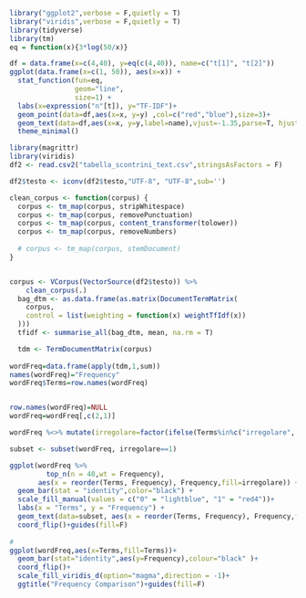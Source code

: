 ```r
library("ggplot2",verbose = F,quietly = T)
library("viridis",verbose = F,quietly = T)
library(tidyverse)
library(tm)
eq = function(x){3*log(50/x)}

df = data.frame(x=c(4,40), y=eq(c(4,40)), name=c("t[1]", "t[2]"))
ggplot(data.frame(x=c(1, 50)), aes(x=x)) + 
  stat_function(fun=eq, 
                geom="line",
                size=1) +
  labs(x=expression("n"[t]), y="TF-IDF")+
  geom_point(data=df,aes(x=x, y=y) ,col=c("red","blue"),size=3)+
  geom_text(data=df,aes(x=x, y=y,label=name),vjust=-1.35,parse=T, hjust=-.13)+
  theme_minimal()


```

```r
library(magrittr)
library(viridis)
df2 <- read.csv2("tabella_scontrini_text.csv",stringsAsFactors = F)

df2$testo <- iconv(df2$testo,"UTF-8", "UTF-8",sub='')

clean_corpus <- function(corpus) {
  corpus <- tm_map(corpus, stripWhitespace)
  corpus <- tm_map(corpus, removePunctuation)
  corpus <- tm_map(corpus, content_transformer(tolower))
  corpus <- tm_map(corpus, removeNumbers)
  
  # corpus <- tm_map(corpus, stemDocument)
}


corpus <- VCorpus(VectorSource(df2$testo)) %>%
    clean_corpus(.)
  bag_dtm <- as.data.frame(as.matrix(DocumentTermMatrix(
    corpus,
    control = list(weighting = function(x) weightTfIdf(x))
  )))
  tfidf <- summarise_all(bag_dtm, mean, na.rm = T)

  tdm <- TermDocumentMatrix(corpus)
  
wordFreq=data.frame(apply(tdm,1,sum))
names(wordFreq)="Frequency"
wordFreq$Terms=row.names(wordFreq)


row.names(wordFreq)=NULL
wordFreq=wordFreq[,c(2,1)]

wordFreq %<>% mutate(irregolare=factor(ifelse(Terms%in%c("irregolare", "allarme", "scollegato", "otturato"),yes = 1,no = 0)))

subset <- subset(wordFreq, irregolare==1)

ggplot(wordFreq %>%
         top_n(n = 40,wt = Frequency), 
       aes(x = reorder(Terms, Frequency), Frequency,fill=irregolare)) +
  geom_bar(stat = "identity",color="black") +
  scale_fill_manual(values = c("0" = "lightblue", "1" = "red4"))+
  labs(x = "Terms", y = "Frequency") +
  geom_text(data=subset, aes(x = reorder(Terms, Frequency), Frequency,fill=irregolare,label=Frequency), inherit.aes=F, vjust = 0.28, hjust = -0.19, size = 2.5) +   theme_minimal()+
  coord_flip()+guides(fill=F)
  
# 
ggplot(wordFreq,aes(x=Terms,fill=Terms))+
  geom_bar(stat="identity",aes(y=Frequency),colour="black" )+
  coord_flip()+
  scale_fill_viridis_d(option="magma",direction = -1)+
  ggtitle("Frequency Comparison")+guides(fill=F)
```


